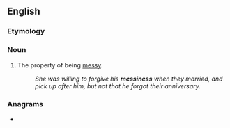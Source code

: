 ==English==

===Etymology===
{{suffix|en|messy|ness}}

===Noun===
{{en-noun|~|es}}

# The property of being [[messy]].
#: ''She was willing to forgive his '''messiness''' when they married, and pick up after him, but not that he forgot their anniversary.''

===Anagrams===
* {{l|en|missenses}}